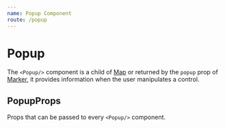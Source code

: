 ```yaml
---
name: Popup Component
route: /popup
---
```



# Popup
The `<Popup/>` component is a child of [Map](../map) or returned by the `popup` prop of [Marker](../marker/marker.md), it provides information when the user manipulates a control.

## PopupProps
Props that can be passed to every `<Popup/>` component.

<Props of={Popup} />
